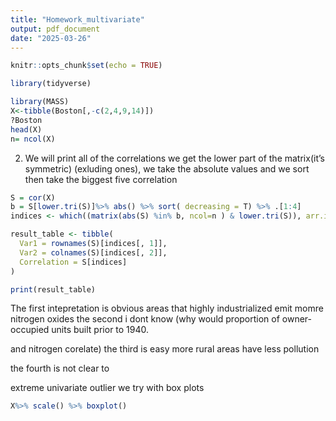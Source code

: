 ```yaml
---
title: "Homework_multivariate"
output: pdf_document
date: "2025-03-26"
---
```


```r
knitr::opts_chunk$set(echo = TRUE)
```

```r
library(tidyverse)
```


```r
library(MASS)
X<-tibble(Boston[,-c(2,4,9,14)])
?Boston
head(X)
n= ncol(X)
```
2.
We will print all of the correlations 
we get the lower part of the matrix(it's symmetric) (exluding ones), we take the absolute values and we sort then take the biggest five correlation 

```r
S = cor(X)
b = S[lower.tri(S)]%>% abs() %>% sort( decreasing = T) %>% .[1:4]
indices <- which((matrix(abs(S) %in% b, ncol=n ) & lower.tri(S)), arr.ind = TRUE)

result_table <- tibble(
  Var1 = rownames(S)[indices[, 1]],
  Var2 = colnames(S)[indices[, 2]],
  Correlation = S[indices]
)

print(result_table)
```
The first intepretation is obvious areas that highly industrialized emit momre nitrogen oxides
the second i dont know (why would proportion of owner-occupied units built prior to 1940.

and nitrogen corelate)
the third is easy more rural areas have less pollution 

the fourth is not clear to 


extreme univariate outlier we try with box plots

```r
X%>% scale() %>% boxplot()
```




